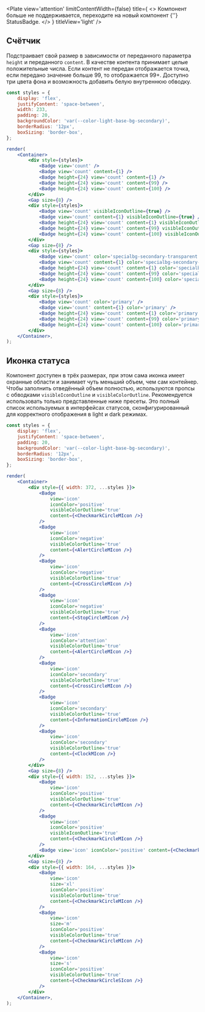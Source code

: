 
<Plate
    view='attention'
    limitContentWidth={false}
    title={
        <>
            Компонент больше не поддерживается, переходите на новый компонент {''}
            <Link href='https://core-ds.github.io/core-components/master/?path=/docs/statusbadge--docs'>
                StatusBadge.
            </Link>
        </>
    }
    titleView='light'
/>

## Счётчик

Подстраивает свой размер в зависимости от переданного параметра `height` и переданного `content`.
В качестве контента принимает целые положительные числа.
Если контент не передан отображается точка, если передано значение больше 99, то отображается 99+.
Доступно три цвета фона и возможность добавить белую внутреннюю обводку.

```jsx live
const styles = {
    display: 'flex',
    justifyContent: 'space-between',
    width: 233,
    padding: 20,
    backgroundColor: 'var(--color-light-base-bg-secondary)',
    borderRadius: '12px',
    boxSizing: 'border-box',
};

render(
    <Container>
        <div style={styles}>
            <Badge view='count' />
            <Badge view='count' content={1} />
            <Badge height={24} view='count' content={1} />
            <Badge height={24} view='count' content={99} />
            <Badge height={24} view='count' content={100} />
        </div>
        <Gap size={8} />
        <div style={styles}>
            <Badge view='count' visibleIconOutline={true} />
            <Badge view='count' content={1} visibleIconOutline={true} />
            <Badge height={24} view='count' content={1} visibleIconOutline={true} />
            <Badge height={24} view='count' content={99} visibleIconOutline={true} />
            <Badge height={24} view='count' content={100} visibleIconOutline={true} />
        </div>
        <Gap size={8} />
        <div style={styles}>
            <Badge view='count' color='specialbg-secondary-transparent' />
            <Badge view='count' content={1} color='specialbg-secondary-transparent' />
            <Badge height={24} view='count' content={1} color='specialbg-secondary-transparent' />
            <Badge height={24} view='count' content={99} color='specialbg-secondary-transparent' />
            <Badge height={24} view='count' content={100} color='specialbg-secondary-transparent' />
        </div>
        <Gap size={8} />
        <div style={styles}>
            <Badge view='count' color='primary' />
            <Badge view='count' content={1} color='primary' />
            <Badge height={24} view='count' content={1} color='primary' />
            <Badge height={24} view='count' content={99} color='primary' />
            <Badge height={24} view='count' content={100} color='primary' />
        </div>
    </Container>,
);
```

## Иконка статуса

Компонент доступен в трёх размерах, при этом сама иконка имеет охранные области и занимает чуть меньший объем, чем сам контейнер.
Чтобы заполнить отведённый объем полностью, используются пропсы с обводками `visibleIconOutline` и `visibleColorOutline`.
Рекомендуется использовать только представленные ниже пресеты.
Это полный список используемых в интерфейсах статусов, сконфигурированный для корректного отображения в light и dark режимах.

```jsx live
const styles = {
    display: 'flex',
    justifyContent: 'space-between',
    padding: 20,
    backgroundColor: 'var(--color-light-base-bg-secondary)',
    borderRadius: '12px',
    boxSizing: 'border-box',
};

render(
    <Container>
        <div style={{ width: 372, ...styles }}>
            <Badge
                view='icon'
                iconColor='positive'
                visibleColorOutline='true'
                content={<CheckmarkCircleMIcon />}
            />
            <Badge
                view='icon'
                iconColor='negative'
                visibleColorOutline='true'
                content={<AlertCircleMIcon />}
            />
            <Badge
                view='icon'
                iconColor='negative'
                visibleColorOutline='true'
                content={<CrossCircleMIcon />}
            />
            <Badge
                view='icon'
                iconColor='negative'
                visibleColorOutline='true'
                content={<StopCircleMIcon />}
            />
            <Badge
                view='icon'
                iconColor='attention'
                visibleColorOutline='true'
                content={<AlertCircleMIcon />}
            />
            <Badge
                view='icon'
                iconColor='secondary'
                visibleColorOutline='true'
                content={<CrossCircleMIcon />}
            />
            <Badge
                view='icon'
                iconColor='secondary'
                visibleColorOutline='true'
                content={<InformationCircleMIcon />}
            />
            <Badge
                view='icon'
                iconColor='secondary'
                visibleColorOutline='true'
                content={<ClockMIcon />}
            />
        </div>
        <Gap size={8} />
        <div style={{ width: 152, ...styles }}>
            <Badge
                view='icon'
                iconColor='positive'
                visibleColorOutline='true'
                content={<CheckmarkCircleMIcon />}
            />
            <Badge
                view='icon'
                iconColor='positive'
                visibleIconOutline='true'
                content={<CheckmarkCircleMIcon />}
            />
            <Badge view='icon' iconColor='positive' content={<CheckmarkCircleMIcon />} />
        </div>
        <Gap size={8} />
        <div style={{ width: 164, ...styles }}>
            <Badge
                view='icon'
                size='xl'
                iconColor='positive'
                visibleColorOutline='true'
                content={<CheckmarkCircleMIcon />}
            />
            <Badge
                view='icon'
                size='m'
                iconColor='positive'
                visibleColorOutline='true'
                content={<CheckmarkCircleMIcon />}
            />
            <Badge
                view='icon'
                size='s'
                iconColor='positive'
                visibleColorOutline='true'
                content={<CheckmarkCircleSIcon />}
            />
        </div>
    </Container>,
);
```
